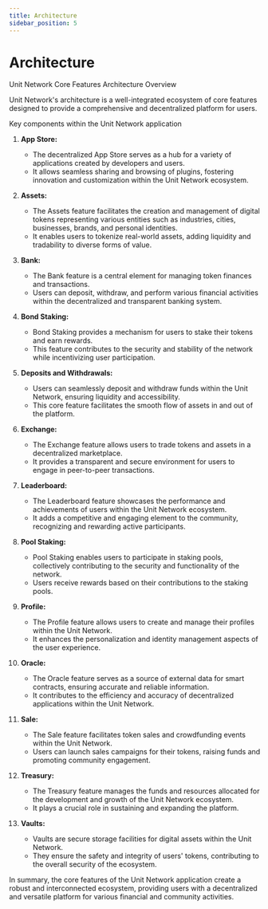 ```yaml
---
title: Architecture
sidebar_position: 5
---
```


# Architecture

Unit Network Core Features Architecture Overview

Unit Network's architecture is a well-integrated ecosystem of core features designed to provide a comprehensive and decentralized platform for users.

Key components within the Unit Network application

1.  **App Store:**

    - The decentralized App Store serves as a hub for a variety of applications created by developers and users.
    - It allows seamless sharing and browsing of plugins, fostering innovation and customization within the Unit Network ecosystem.

2.  **Assets:**

    - The Assets feature facilitates the creation and management of digital tokens representing various entities such as industries, cities, businesses, brands, and personal identities.
    - It enables users to tokenize real-world assets, adding liquidity and tradability to diverse forms of value.

3.  **Bank:**

    - The Bank feature is a central element for managing token finances and transactions.
    - Users can deposit, withdraw, and perform various financial activities within the decentralized and transparent banking system.

4.  **Bond Staking:**

    - Bond Staking provides a mechanism for users to stake their tokens and earn rewards.
    - This feature contributes to the security and stability of the network while incentivizing user participation.

5.  **Deposits and Withdrawals:**

    - Users can seamlessly deposit and withdraw funds within the Unit Network, ensuring liquidity and accessibility.
    - This core feature facilitates the smooth flow of assets in and out of the platform.

6.  **Exchange:**

    - The Exchange feature allows users to trade tokens and assets in a decentralized marketplace.
    - It provides a transparent and secure environment for users to engage in peer-to-peer transactions.

7.  **Leaderboard:**

    - The Leaderboard feature showcases the performance and achievements of users within the Unit Network ecosystem.
    - It adds a competitive and engaging element to the community, recognizing and rewarding active participants.

8.  **Pool Staking:**

    - Pool Staking enables users to participate in staking pools, collectively contributing to the security and functionality of the network.
    - Users receive rewards based on their contributions to the staking pools.

9.  **Profile:**

    - The Profile feature allows users to create and manage their profiles within the Unit Network.
    - It enhances the personalization and identity management aspects of the user experience.

10. **Oracle:**

    - The Oracle feature serves as a source of external data for smart contracts, ensuring accurate and reliable information.
    - It contributes to the efficiency and accuracy of decentralized applications within the Unit Network.

11. **Sale:**

    - The Sale feature facilitates token sales and crowdfunding events within the Unit Network.
    - Users can launch sales campaigns for their tokens, raising funds and promoting community engagement.

12. **Treasury:**

    - The Treasury feature manages the funds and resources allocated for the development and growth of the Unit Network ecosystem.
    - It plays a crucial role in sustaining and expanding the platform.

13. **Vaults:**
    - Vaults are secure storage facilities for digital assets within the Unit Network.
    - They ensure the safety and integrity of users' tokens, contributing to the overall security of the ecosystem.

In summary, the core features of the Unit Network application create a robust and interconnected ecosystem, providing users with a decentralized and versatile platform for various financial and community activities.

